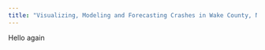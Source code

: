 ```yaml
---
title: "Visualizing, Modeling and Forecasting Crashes in Wake County, North Carolina"
---
```


Hello again